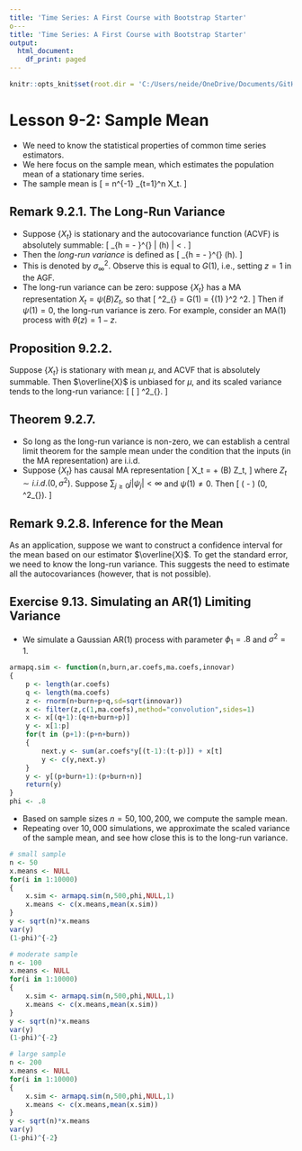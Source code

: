 ```yaml
---
title: 'Time Series: A First Course with Bootstrap Starter'
o---
title: 'Time Series: A First Course with Bootstrap Starter'
output:
  html_document:
    df_print: paged
---
```


```r
knitr::opts_knit$set(root.dir = 'C:/Users/neide/OneDrive/Documents/GitHub/BEwebinar/Data')
```

# Lesson 9-2: Sample Mean

- We need to know the statistical properties of common time series estimators.
- We here focus on the sample mean, which estimates the population mean of a stationary time series.
- The sample mean is 
\[
 \overline{X} = n^{-1} \sum_{t=1}^n X_t.
\]

## Remark 9.2.1. The Long-Run Variance

- Suppose $\{X_t\}$ is stationary and the autocovariance function (ACVF) is absolutely summable:
\[
   \sum_{h = - \infty}^{\infty} | \gamma (h) | < \infty.
\]
- Then the *long-run variance* is defined as
\[
   \sum_{h = - \infty}^{\infty}  \gamma (h).
\]
- This is denoted by $\sigma^2_{\infty}$.  Observe this is equal to $G(1)$, i.e., setting $z=1$ in the AGF.
- The long-run variance can be zero: suppose $\{ X_t \}$ has a MA representation $X_t = \psi (B) Z_t$, so that
\[
 \sigma^2_{\infty} = G(1) = {\psi (1) }^2 \sigma^2.
\]
 Then if $\psi(1) = 0$, the long-run variance is zero.  For example, consider an MA(1) process with $\theta (z) = 1 -z$.

## Proposition 9.2.2.

Suppose $\{ X_t \}$ is stationary with mean $\mu$, and ACVF that is absolutely summable. Then $\overline{X}$ is unbiased for $\mu$, and its scaled variance tends to the long-run variance:
\[
   \mbox{Var} [ \sqrt{n} \overline{X} ]  \rightarrow \sigma^2_{\infty}.
\]


## Theorem 9.2.7.

- So long as the long-run variance is non-zero, we can establish a central limit theorem for the sample mean under the condition that the inputs (in the MA representation) are i.i.d.
- Suppose $\{ X_t \}$ has causal MA representation
\[
  X_t = \mu + \psi (B) Z_t,
  \]
   where $Z_t \sim i.i.d. (0, \sigma^2)$.  Suppose $\sum_{j \geq 0} j | \psi_j| < \infty$ and
   $\psi (1) \neq 0$.  Then
  \[
   \sqrt{n} ( \overline{X} - \mu) \Rightarrow \mathcal{N} (0, \sigma^2_{\infty}).
\]

## Remark 9.2.8. Inference for the Mean

As an application, suppose we want to construct a confidence interval for the mean based on our estimator $\overline{X}$. To get the standard error, we need to know the long-run variance. This suggests the need to estimate all the autocovariances (however, that is not possible).

## Exercise 9.13. Simulating an AR(1) Limiting Variance

- We simulate a Gaussian AR(1) process with parameter $\phi_1 = .8$ and $\sigma^2 = 1$.

```r
armapq.sim <- function(n,burn,ar.coefs,ma.coefs,innovar)
{
	p <- length(ar.coefs)
	q <- length(ma.coefs)
	z <- rnorm(n+burn+p+q,sd=sqrt(innovar))
	x <- filter(z,c(1,ma.coefs),method="convolution",sides=1)
	x <- x[(q+1):(q+n+burn+p)]
	y <- x[1:p]
	for(t in (p+1):(p+n+burn))
	{
		next.y <- sum(ar.coefs*y[(t-1):(t-p)]) + x[t]
		y <- c(y,next.y)
	}	
	y <- y[(p+burn+1):(p+burn+n)]
	return(y)
}
phi <- .8
```

- Based on sample sizes $n = 50, 100, 200$, we compute the sample mean.
- Repeating over $10,000$ simulations, we approximate the scaled variance of the sample mean, and see how close this is to the long-run variance.

```r
# small sample
n <- 50
x.means <- NULL
for(i in 1:10000)
{
	x.sim <- armapq.sim(n,500,phi,NULL,1)
	x.means <- c(x.means,mean(x.sim))
}
y <- sqrt(n)*x.means
var(y)
(1-phi)^{-2}
```

```r
# moderate sample
n <- 100
x.means <- NULL
for(i in 1:10000)
{
	x.sim <- armapq.sim(n,500,phi,NULL,1)
	x.means <- c(x.means,mean(x.sim))
}
y <- sqrt(n)*x.means
var(y)
(1-phi)^{-2}
```

```r
# large sample
n <- 200
x.means <- NULL
for(i in 1:10000)
{
	x.sim <- armapq.sim(n,500,phi,NULL,1)
	x.means <- c(x.means,mean(x.sim))
}
y <- sqrt(n)*x.means
var(y)
(1-phi)^{-2}
``` 


